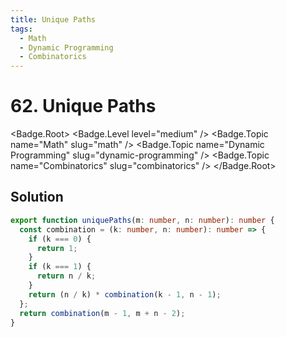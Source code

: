 ```yaml
---
title: Unique Paths
tags:
  - Math
  - Dynamic Programming
  - Combinatorics
---
```


# 62. Unique Paths

<Badge.Root>
  <Badge.Level level="medium" />
  <Badge.Topic name="Math" slug="math" />
  <Badge.Topic name="Dynamic Programming" slug="dynamic-programming" />
  <Badge.Topic name="Combinatorics" slug="combinatorics" />
</Badge.Root>

## Solution

```typescript filename="solution.ts" copy
export function uniquePaths(m: number, n: number): number {
  const combination = (k: number, n: number): number => {
    if (k === 0) {
      return 1;
    }
    if (k === 1) {
      return n / k;
    }
    return (n / k) * combination(k - 1, n - 1);
  };
  return combination(m - 1, m + n - 2);
}
```

<ProblemLink
  codingSite="leetcode"
  href="https://leetcode.com/problems/unique-paths"
  title="Unique Paths"
/>
